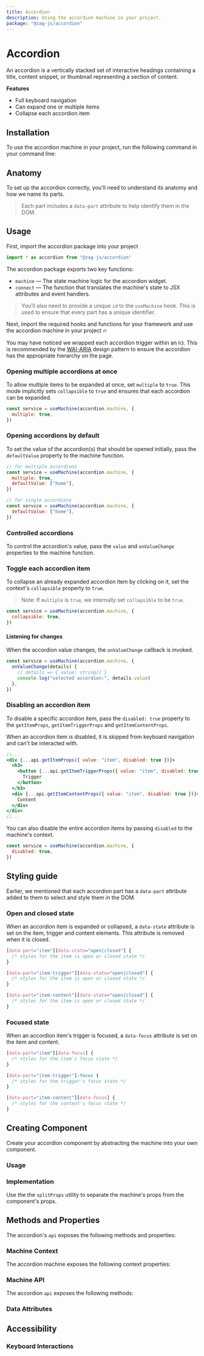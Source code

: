 ```yaml
---
title: Accordion
description: Using the accordion machine in your project.
package: "@zag-js/accordion"
---
```


# Accordion

An accordion is a vertically stacked set of interactive headings containing a
title, content snippet, or thumbnail representing a section of content.

<Resources pkg="@zag-js/accordion" />

<Showcase id="Accordion" />

**Features**

- Full keyboard navigation
- Can expand one or multiple items
- Collapse each accordion item

## Installation

To use the accordion machine in your project, run the following command in your
command line:

<CodeSnippet id="accordion/installation.mdx" />

## Anatomy

To set up the accordion correctly, you'll need to understand its anatomy and how
we name its parts.

> Each part includes a `data-part` attribute to help identify them in the DOM.

<Anatomy id="accordion" />

## Usage

First, import the accordion package into your project

```jsx
import * as accordion from "@zag-js/accordion"
```

The accordion package exports two key functions:

- `machine` — The state machine logic for the accordion widget.
- `connect` — The function that translates the machine's state to JSX attributes
  and event handlers.

> You'll also need to provide a unique `id` to the `useMachine` hook. This is
> used to ensure that every part has a unique identifier.

Next, import the required hooks and functions for your framework and use the
accordion machine in your project 🔥

<CodeSnippet id="accordion/usage.mdx" />

You may have noticed we wrapped each accordion trigger within an `h3`. This is
recommended by the
[WAI-ARIA](https://www.w3.org/TR/wai-aria-practices-1.1/#wai-aria-roles-states-and-properties)
design pattern to ensure the accordion has the appropriate hierarchy on the
page.

### Opening multiple accordions at once

To allow multiple items to be expanded at once, set `multiple` to `true`. This
mode implicitly sets `collapsible` to `true` and ensures that each accordion can
be expanded.

```jsx {2}
const service = useMachine(accordion.machine, {
  multiple: true,
})
```

### Opening accordions by default

To set the value of the accordion(s) that should be opened initially, pass the
`defaultValue` property to the machine function.

```jsx {3,4,9}
// for multiple accordions
const service = useMachine(accordion.machine, {
  multiple: true,
  defaultValue: ["home"],
})

// for single accordions
const service = useMachine(accordion.machine, {
  defaultValue: ["home"],
})
```

### Controlled accordions

To control the accordion's value, pass the `value` and `onValueChange`
properties to the machine function.

<CodeSnippet id="accordion/controlled.mdx" />

### Toggle each accordion item

To collapse an already expanded accordion item by clicking on it, set the
context's `collapsible` property to `true`.

> Note: If `multiple` is `true`, we internally set `collapsible` to be `true`.

```jsx {2}
const service = useMachine(accordion.machine, {
  collapsible: true,
})
```

#### Listening for changes

When the accordion value changes, the `onValueChange` callback is invoked.

```jsx {2-5}
const service = useMachine(accordion.machine, {
  onValueChange(details) {
    // details => { value: string[] }
    console.log("selected accordion:", details.value)
  },
})
```

### Disabling an accordion item

To disable a specific accordion item, pass the `disabled: true` property to the
`getItemProps`, `getItemTriggerProps` and `getItemContentProps`.

When an accordion item is disabled, it is skipped from keyboard navigation and
can't be interacted with.

```jsx
//...
<div {...api.getItemProps({ value: "item", disabled: true })}>
  <h3>
    <button {...api.getItemTriggerProps({ value: "item", disabled: true })}>
      Trigger
    </button>
  </h3>
  <div {...api.getItemContentProps({ value: "item", disabled: true })}>
    Content
  </div>
</div>
//...
```

You can also disable the entire accordion items by passing `disabled` to the
machine's context.

```jsx {2}
const service = useMachine(accordion.machine, {
  disabled: true,
})
```

## Styling guide

Earlier, we mentioned that each accordion part has a `data-part` attribute added
to them to select and style them in the DOM.

### Open and closed state

When an accordion item is expanded or collapsed, a `data-state` attribute is set
on the item, trigger and content elements. This attribute is removed when it is
closed.

```css
[data-part="item"][data-state="open|closed"] {
  /* styles for the item is open or closed state */
}

[data-part="item-trigger"][data-state="open|closed"] {
  /* styles for the item is open or closed state */
}

[data-part="item-content"][data-state="open|closed"] {
  /* styles for the item is open or closed state */
}
```

### Focused state

When an accordion item's trigger is focused, a `data-focus` attribute is set on
the item and content.

```css
[data-part="item"][data-focus] {
  /* styles for the item's focus state */
}

[data-part="item-trigger"]:focus {
  /* styles for the trigger's focus state */
}

[data-part="item-content"][data-focus] {
  /* styles for the content's focus state */
}
```

## Creating Component

Create your accordion component by abstracting the machine into your own
component.

### Usage

<CodeSnippet id="accordion/component.usage.mdx" />

### Implementation

Use the the `splitProps` utility to separate the machine's props from the
component's props.

<CodeSnippet id="accordion/component.api.mdx" />

## Methods and Properties

The accordion's `api` exposes the following methods and properties:

### Machine Context

The accordion machine exposes the following context properties:

<ContextTable name="accordion" />

### Machine API

The accordion `api` exposes the following methods:

<ApiTable name="accordion" />

### Data Attributes

<DataAttrTable name="accordion" />

## Accessibility

### Keyboard Interactions

<KeyboardTable name="accordion" />

